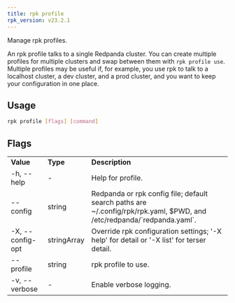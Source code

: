 ```yaml
---
title: rpk profile
rpk_version: v23.2.1
---
```


<head>
  <meta name="title" content="rpk profile| Redpanda Docs" />
  <meta name="description" content="rpk profile" />
  <link rel="canonical" href="https://docs.redpanda.com/docs/reference/rpk/rpk-profile/rpk-profile/" />
</head>

Manage rpk profiles.

An rpk profile talks to a single Redpanda cluster. You can create multiple
profiles for multiple clusters and swap between them with `rpk profile use`.
Multiple profiles may be useful if, for example, you use rpk to talk to
a localhost cluster, a dev cluster, and a prod cluster, and you want to keep
your configuration in one place.

## Usage

```bash
rpk profile [flags] [command]
```

## Flags

<table>
  <tbody>
    <tr>
      <td>
        <strong>Value</strong>
      </td>
      <td>
        <strong>Type</strong>
      </td>
      <td>
        <strong>Description</strong>
      </td>
    </tr>
    <tr>
      <td>-h, --help</td>
      <td>-</td>
      <td>Help for profile.</td>
    </tr>
    <tr>
      <td>--config</td>
      <td>string</td>
      <td>
        Redpanda or rpk config file; default search paths are
        ~/.config/rpk/rpk.yaml, $PWD, and /etc/redpanda/`redpanda.yaml`.
      </td>
    </tr>
    <tr>
      <td>-X, --config-opt</td>
      <td>stringArray</td>
      <td>
        Override rpk configuration settings; '-X help' for detail or '-X list'
        for terser detail.
      </td>
    </tr>
    <tr>
      <td>--profile</td>
      <td>string</td>
      <td>rpk profile to use.</td>
    </tr>
    <tr>
      <td>-v, --verbose</td>
      <td>-</td>
      <td>Enable verbose logging.</td>
    </tr>
  </tbody>
</table>
